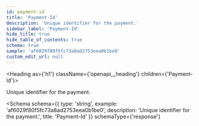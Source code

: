 ```yaml
---
id: payment-id
title: 'Payment-Id'
description: 'Unique identifier for the payment.'
sidebar_label: 'Payment-Id'
hide_title: true
hide_table_of_contents: true
schema: true
sample: 'af6029f80f5fc73a8ad2753eea0b1be0'
custom_edit_url: null
---
```



<Heading as={'h1'} className={'openapi__heading'} children={'Payment-Id'}></Heading>

Unique identifier for the payment.

<Schema
  schema={{
    type: 'string',
    example: 'af6029f80f5fc73a8ad2753eea0b1be0',
    description: 'Unique identifier for the payment.',
    title: 'Payment-Id'
  }}
  schemaType={'response'}
></Schema>
